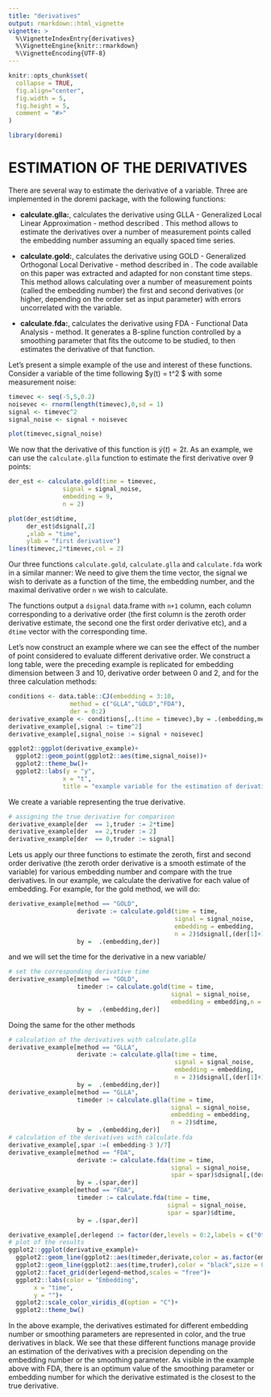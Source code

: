 ---
title: "derivatives"
output: rmarkdown::html_vignette
vignette: >
  %\VignetteIndexEntry{derivatives}
  %\VignetteEngine{knitr::rmarkdown}
  %\VignetteEncoding{UTF-8}
---

```{r, include = FALSE}
knitr::opts_chunk$set(
  collapse = TRUE,
  fig.align="center",
  fig.width = 5,
  fig.height = 5,
  comment = "#>"
)
```

```{r setup}
library(doremi)
```

# ESTIMATION OF THE DERIVATIVES

There are several way to estimate the derivative of a variable. Three are implemented in the doremi package, with the following functions:

  * **calculate.glla:**, calculates the derivative using GLLA - Generalized Local Linear Approximation - method described \href{https://doi.org/10.4324/9780203864746}{Boker et al.(2010)}. This method allows to estimate the derivatives over a number of measurement points called the embedding number assuming an equally spaced time series.

  * **calculate.gold:**, calculates the derivative using GOLD - Generalized Orthogonal Local Derivative - method described in \href{https://doi.org/10.1080/00273171.2010.498294}{Deboeck (2010)}. The code available on this paper was extracted and adapted for non constant time steps. This method allows calculating over a number of measurement points (called the embedding number) the first and second derivatives (or higher, depending on the order set as input parameter) with errors uncorrelated with the variable. 
  
  * **calculate.fda:**, calculates the derivative using FDA - Functional Data Analysis - method. It generates a B-spline function controlled by a smoothing parameter that fits the outcome to be studied, to then estimates the derivative of that function. 
  
Let's present a simple example of the use and interest of these functions. Consider a variable of the time following $y(t) = t^2 $ with some measurement noise:


```{r}
timevec <- seq(-5,5,0.2)
noisevec <- rnorm(length(timevec),0,sd = 1)
signal <- timevec^2
signal_noise <- signal + noisevec

plot(timevec,signal_noise)
```

We now that the derivative of this function is $\dot{y}(t)=2t$. 
As an example, we can use the `calculate.glla` function to estimate the first derivative over 9 points:

```{r}
der_est <- calculate.gold(time = timevec,
               signal = signal_noise,
               embedding = 9,
               n = 2)

plot(der_est$dtime,
     der_est$dsignal[,2]
     ,xlab = "time",
     ylab = "first derivative")
lines(timevec,2*timevec,col = 2)
```

Our three functions `calculate.gold`, `calculate.glla` and `calculate.fda` work in a similar manner: We need to give them the time vector, the signal we wish to derivate as a function of the time, the embedding number, and the maximal derivative order `n` we wish to calculate. 

The functions output a `dsignal` data.frame with `n+1` column, each column corresponding to a derivative order (the first column is the zeroth order derivative estimate, the second one the first order derivative etc), and a `dtime` vector with the corresponding time.

Let's now construct an example where we can see the effect of the number of point considered to evaluate different derivative order. We construct a long table, were the preceding example is replicated for embedding dimension between 3 and 10, derivative order between 0 and 2, and for the three calculation methods:

```{r}
conditions <- data.table::CJ(embedding = 3:10,
                 method = c("GLLA","GOLD","FDA"),
                 der = 0:2)
derivative_example <- conditions[,.(time = timevec),by = .(embedding,method,der)]
derivative_example[,signal := time^2]
derivative_example[,signal_noise := signal + noisevec]

ggplot2::ggplot(derivative_example)+
  ggplot2::geom_point(ggplot2::aes(time,signal_noise))+
  ggplot2::theme_bw()+
  ggplot2::labs(y = "y", 
               x = "t",
               title = "example variable for the estimation of derivatives")
```


We create a variable representing the true derivative.

```{r}
# assigning the true derivative for comparison
derivative_example[der  == 1,truder := 2*time]
derivative_example[der  == 2,truder := 2]
derivative_example[der  == 0,truder := signal]
```


Lets us apply our three functions to estimate the zeroth, first and second order derivative (the zeroth order derivative is a smooth estimate of the variable) for various embedding number and compare with the true derivatives.
In our example, we calculate the derivative for each value of embedding. For example, for the gold method, we will do:

```{r}
derivative_example[method == "GOLD",
                   derivate := calculate.gold(time = time,
                                              signal = signal_noise,
                                              embedding = embedding,
                                              n = 2)$dsignal[,(der[1]+1)],
                   by =  .(embedding,der)]
```

and we will set the time for the derivative in a new variable/

```{r}
# set the corresponding derivative time
derivative_example[method == "GOLD",
                   timeder := calculate.gold(time = time,
                                             signal = signal_noise,
                                             embedding = embedding,n = 2)$dtime,
                   by =  .(embedding,der)]
```

Doing the same for the other methods

```{r,fig.height=7,fig.width=6}

# calculation of the derivatives with calculate.glla
derivative_example[method == "GLLA",
                   derivate := calculate.glla(time = time,
                                              signal = signal_noise,
                                              embedding = embedding,
                                              n = 2)$dsignal[,(der[1]+1)],
                   by =  .(embedding,der)]
derivative_example[method == "GLLA",
                   timeder := calculate.glla(time = time,
                                             signal = signal_noise,
                                             embedding = embedding,
                                             n = 2)$dtime,
                   by =  .(embedding,der)]
# calculation of the derivatives with calculate.fda
derivative_example[,spar :=( embedding-3 )/7]
derivative_example[method == "FDA",
                   derivate := calculate.fda(time = time,
                                             signal = signal_noise,
                                             spar = spar)$dsignal[,(der[1]+1)],
                   by = .(spar,der)]
derivative_example[method == "FDA",
                   timeder := calculate.fda(time = time,
                                            signal = signal_noise,
                                            spar = spar)$dtime,
                   by = .(spar,der)]

derivative_example[,derlegend := factor(der,levels = 0:2,labels = c("0th order","first order","second order"))]
# plot of the results
ggplot2::ggplot(derivative_example)+
  ggplot2::geom_line(ggplot2::aes(timeder,derivate,color = as.factor(embedding)),size = 0.8)+
  ggplot2::geom_line(ggplot2::aes(time,truder),color = "black",size = 0.1)+
  ggplot2::facet_grid(derlegend~method,scales = "free")+
  ggplot2::labs(color = "Embedding",
       x = "time",
       y = "")+
  ggplot2::scale_color_viridis_d(option = "C")+
  ggplot2::theme_bw()
```

In the above example, the derivatives estimated for different embedding number or smoothing parameters are represented in color, and the true derivatives in black. We see that these different functions manage provide an estimation of the derivatives with a precision depending on the embedding number or the smoothing parameter. As visible in the example above with FDA, there is an optimum value of the smoothing parameter or embedding number for which the derivative estimated is the closest to the true derivative.
